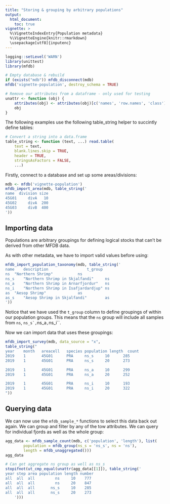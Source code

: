 ```yaml
---
title: "Storing & grouping by arbitrary populations"
output:
  html_document:
    toc: true
vignette: >
  %\VignetteIndexEntry{Population metadata}
  %\VignetteEngine{knitr::rmarkdown}
  \usepackage[utf8]{inputenc}
---
```


```r
logging::setLevel('WARN')
library(unittest)
library(mfdb)

# Empty database & rebuild
if (exists("mdb")) mfdb_disconnect(mdb)
mfdb('vignette-population', destroy_schema = TRUE)

# Remove our attributes from a dataframe - only used for testing
unattr <- function (obj) {
    attributes(obj) <- attributes(obj)[c('names', 'row.names', 'class')]
    obj
}
```

The following examples use the following table_string helper to succintly
define tables:

```r
# Convert a string into a data.frame
table_string <- function (text, ...) read.table(
    text = text,
    blank.lines.skip = TRUE,
    header = TRUE,
    stringsAsFactors = FALSE,
    ...)
```

Firstly, connect to a database and set up some areas/divisions:

```r
mdb <- mfdb('vignette-population')
mfdb_import_area(mdb, table_string('
name  division size
45G01     divA   10
45G02     divA  200
45G03     divB  400
'))
```

## Importing data

Populations are arbitrary groupings for defining logical stocks that can't be
derived from other MFDB data.

As with other metadata, we have to import valid values before using:

```r
mfdb_import_population_taxonomy(mdb, table_string('
name 	description 				t_group
ns	"Northern Shrimp"			ns
ns_s	"Northern Shrimp in Skjalfandi"		ns
ns_a	"Northern Shrimp in Arnarfjordur"	ns
ns_i	"Northern Shrimp in Isafjardardjup"	ns
as	"Aesop Shrimp"				as
as_s	"Aesop Shrimp in Skjalfandi"		as
'))
```

Notice that we have used the ``t_group`` column to define groupings of within
our population groups. This means that the ``ns`` group will include all
samples from ``ns``, ``ns_s`, ``ns_a``, ``ns_i``.

Now we can import data that uses these groupings:

```r
mfdb_import_survey(mdb, data_source = "x",
table_string("
year    month   areacell   species population length  count
2019    1       45G01      PRA     ns_s    	10      285
2019    1       45G01      PRA     ns_s    	20      273

2019    1       45G01      PRA     ns_a    	10      299
2019    1       45G01      PRA     ns_a    	20      252

2019    1       45G01      PRA     ns_i    	10      193
2019    1       45G01      PRA     ns_i    	20      322
"))
```

## Querying data

We can now use the ``mfdb_sample_*`` functions to select this data back out
again. We can group and filter by any of the tow attributes. We can query for
individual fjords as well as the whole group:

```r
agg_data <- mfdb_sample_count(mdb, c('population', 'length'), list(
        population = mfdb_group(ns_s = 'ns_s', ns = 'ns'),
        length = mfdb_unaggregated()))
agg_data
```
```r
# Can get aggregate ns group as well as ns_s
stopifnot(ut_cmp_equal(unattr(agg_data[[1]]), table_string('
year step area population length number
all  all  all         ns     10    777
all  all  all         ns     20    847
all  all  all       ns_s     10    285
all  all  all       ns_s     20    273
    ')))
```
